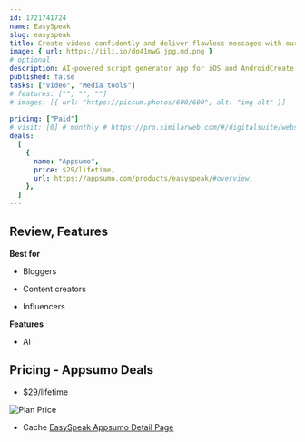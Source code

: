 ```yaml
---
id: 1721741724  
name: EasySpeak
slug: easyspeak
title: Create videos confidently and deliver flawless messages with our app—never forget your lines
image: { url: https://iili.io/do41mwG.jpg.md.png }
# optional
description: AI-powered script generator app for iOS and AndroidCreate and share polished videos with tailored scripts
published: false
tasks: ["Video", "Media tools"]
# features: ["", "", ""]
# images: [{ url: "https://picsum.photos/600/600", alt: "img alt" }]
 
pricing: ["Paid"]
# visit: [0] # monthly # https://pro.similarweb.com/#/digitalsuite/websiteanalysis/home
deals:
  [
    {
      name: "Appsumo",
      price: $29/lifetime,
      url: https://appsumo.com/products/easyspeak/#overview,
    },
  ]
---
```


## Review, Features

 

**Best for**

- Bloggers

- Content creators

- Influencers

**Features**

- AI

## Pricing - Appsumo Deals

- $29/lifetime

<Img src="https://iili.io/dobqdOv.png" alt="Plan Price" />

- Cache [EasySpeak Appsumo Detail Page](https://iili.io/dobq5sS.png)

